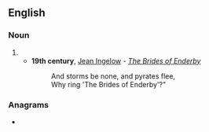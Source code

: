==English==

===Noun===
{{en-noun}}

# {{obsolete spelling of|en|pirate}}
#* '''19th century''', [[w:Jean Ingelow|Jean Ingelow]] - ''[[s:The Brides of Enderby|The Brides of Enderby]]''
#*: And storms be none, and pyrates flee,
#*: Why ring 'The Brides of Enderby'?"

===Anagrams===
* {{anagrams|en|a=aeprty|Tarpey|aptery|petary|tepary}}